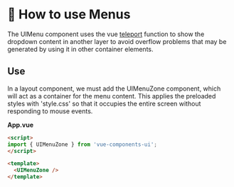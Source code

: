 
<Meta title="Components/UIMenu/How to use"/>

# 🎫 How to use Menus

The UIMenu component uses the vue [teleport](https://vuejs.org/api/built-in-components.html#teleport) function to show the dropdown content in another layer to avoid overflow problems that may be generated by using it in other container elements.

## Use

In a layout component, we must add the UIMenuZone component, which will act as a container for the menu content. This applies the preloaded styles with 'style.css' so that it occupies the entire screen without responding to mouse events.

**App.vue**

```html
<script>
import { UIMenuZone } from 'vue-components-ui';
</script>

<template>
  <UIMenuZone />
</template>
```